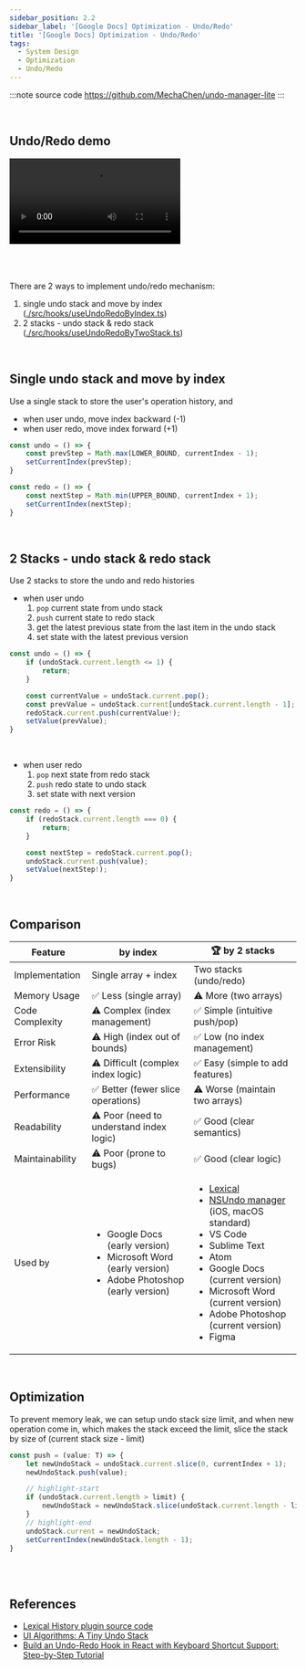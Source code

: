 ```yaml
---
sidebar_position: 2.2
sidebar_label: '[Google Docs] Optimization - Undo/Redo'
title: '[Google Docs] Optimization - Undo/Redo'
tags:
  - System Design
  - Optimization
  - Undo/Redo
---
```


:::note source code
https://github.com/MechaChen/undo-manager-lite
:::

<br />

## Undo/Redo demo

<div style={{
  position: 'relative',
  width: '100%',
  maxWidth: '700px',
  margin: '0 auto'
}}>
  <video
    controls
    style={{
      width: '100%',
      height: 'auto',
      display: 'block'
    }}
    src="https://github.com/user-attachments/assets/14d5548e-5ea5-42e0-b016-673fa6729107"
    alt="Undo/Redo Optimization"
  />
</div>

<br />
<br />
<br />


There are 2 ways to implement undo/redo mechanism:
1. single undo stack and move by index ([./src/hooks/useUndoRedoByIndex.ts](https://github.com/MechaChen/undo-manager-lite/blob/main/src/hooks/useUndoRedoByIndex.ts))
2. 2 stacks - undo stack & redo stack ([./src/hooks/useUndoRedoByTwoStack.ts](https://github.com/MechaChen/undo-manager-lite/blob/main/src/hooks/useUndoRedoByTwoStack.ts))

<br />

## Single undo stack and move by index
Use a single stack to store the user's operation history, and
- when user undo, move index backward (-1)
- when user redo, move index forward (+1)

```typescript
const undo = () => {
    const prevStep = Math.max(LOWER_BOUND, currentIndex - 1);
    setCurrentIndex(prevStep);
}

const redo = () => {
    const nextStep = Math.min(UPPER_BOUND, currentIndex + 1);
    setCurrentIndex(nextStep);
}
```

<br />

## 2 Stacks - undo stack & redo stack
Use 2 stacks to store the undo and redo histories
- when user undo
  1. `pop` current state from undo stack
  2. `push` current state to redo stack
  3. get the latest previous state from the last item in the undo stack
  4. set state with the latest previous version

```typescript
const undo = () => {
    if (undoStack.current.length <= 1) {
        return;
    }

    const currentValue = undoStack.current.pop();
    const prevValue = undoStack.current[undoStack.current.length - 1];
    redoStack.current.push(currentValue!);
    setValue(prevValue);
}
```

<br />

- when user redo
  1. `pop` next state from redo stack
  2. `push` redo state to undo stack
  3. set state with next version

```typescript
const redo = () => {
    if (redoStack.current.length === 0) {
        return;
    }

    const nextStep = redoStack.current.pop();
    undoStack.current.push(value);
    setValue(nextStep!);
}
```
 
<br />

 
## Comparison

<table>
  <thead>
    <tr>
      <th>Feature</th>
      <th>by index</th>
      <th>🏆 by 2 stacks</th>
    </tr>
  </thead>
  <tbody>
    <tr>
      <td>Implementation</td>
      <td>Single array + index</td>
      <td>Two stacks (undo/redo)</td>
    </tr>
    <tr>
      <td>Memory Usage</td>
      <td>✅ Less (single array)</td>
      <td>⚠️ More (two arrays)</td>
    </tr>
    <tr>
      <td>Code Complexity</td>
      <td>⚠️ Complex (index management)</td>
      <td>✅ Simple (intuitive push/pop)</td>
    </tr>
    <tr>
      <td>Error Risk</td>
      <td>⚠️ High (index out of bounds)</td>
      <td>✅ Low (no index management)</td>
    </tr>
    <tr>
      <td>Extensibility</td>
      <td>⚠️ Difficult (complex index logic)</td>
      <td>✅ Easy (simple to add features)</td>
    </tr>
    <tr>
      <td>Performance</td>
      <td>✅ Better (fewer slice operations)</td>
      <td>⚠️ Worse (maintain two arrays)</td>
    </tr>
    <tr>
      <td>Readability</td>
      <td>⚠️ Poor (need to understand index logic)</td>
      <td>✅ Good (clear semantics)</td>
    </tr>
    <tr>
      <td>Maintainability</td>
      <td>⚠️ Poor (prone to bugs)</td>
      <td>✅ Good (clear logic)</td>
    </tr>
    <tr>
      <td>Used by</td>
      <td>
        <ul>
          <li>Google Docs (early version)</li>
          <li>Microsoft Word (early version)</li>
          <li>Adobe Photoshop (early version)</li>
        </ul>
      </td>
      <td>
        <ul>
          <li><a href="https://github.com/facebook/lexical/blob/main/packages/lexical-history/src/index.ts">Lexical</a></li>
          <li><a href="https://developer.apple.com/library/archive/documentation/Cocoa/Conceptual/UndoArchitecture/Articles/RegisteringUndo.html#//apple_ref/doc/uid/20000206-SW2">NSUndo manager</a> (iOS, macOS standard)</li>
          <li>VS Code</li>
          <li>Sublime Text</li>
          <li>Atom</li>
          <li>Google Docs (current version)</li>
          <li>Microsoft Word (current version)</li>
          <li>Adobe Photoshop (current version)</li>
          <li>Figma</li>
        </ul>
      </td>
    </tr>
  </tbody>
</table>

<br />

## Optimization
To prevent memory leak, we can setup undo stack size limit, and when new operation come in, 
which makes the stack exceed the limit, slice the stack by size of (current stack size - limit)

```typescript
const push = (value: T) => {
    let newUndoStack = undoStack.current.slice(0, currentIndex + 1);
    newUndoStack.push(value);

    // highlight-start
    if (undoStack.current.length > limit) {
        newUndoStack = newUndoStack.slice(undoStack.current.length - limit);
    }
    // highlight-end
    undoStack.current = newUndoStack;
    setCurrentIndex(newUndoStack.length - 1);
}
```

<br />
<br />

## References
- [Lexical History plugin source code](https://github.com/facebook/lexical/blob/main/packages/lexical-history/src/index.ts)
- [UI Algorithms: A Tiny Undo Stack](https://blog.julik.nl/2025/03/a-tiny-undo-stack)
- [Build an Undo-Redo Hook in React with Keyboard Shortcut Support: Step-by-Step Tutorial](https://www.youtube.com/watch?v=pR1r-1KGtNU)


<br /><br />